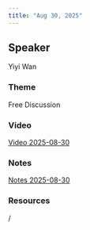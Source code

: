 ```yaml
---
title: "Aug 30, 2025"
---
```


## Speaker
Yiyi Wan

### Theme
Free Discussion

### Video
[Video 2025-08-30](https://drive.google.com/file/d/1CNZVkzdlblND8D-OS0qSzf6Vtz1tVBAN/view?usp=sharing)

### Notes
[Notes 2025-08-30](https://drive.google.com/file/d/1ESfITnRyvxCo7UdNAnlO2LiqDZCEsng7/view?usp=sharing)

### Resources
/